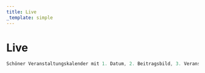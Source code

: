 ```yaml
---
title: Live
_template: simple
---
```


# Live

```javascript
Schöner Veranstaltungskalender mit 1. Datum, 2. Beitragsbild, 3. Veranstaltungsname & Line Up, 4. Ort/Location, 5. Ticketvorverkauf (inklusive Hyperlinks)
```
